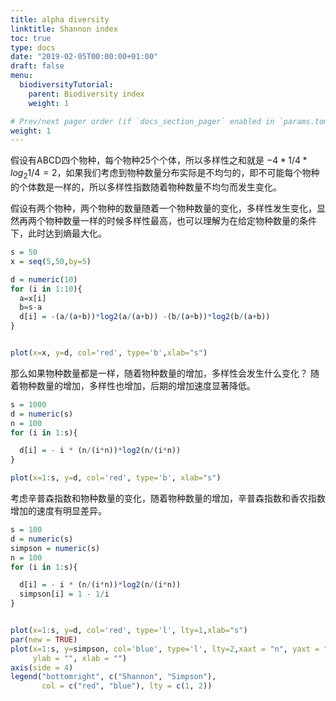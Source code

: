 ```yaml
---
title: alpha diversity
linktitle: Shannon index
toc: true
type: docs
date: "2019-02-05T00:00:00+01:00"
draft: false
menu:
  biodiversityTutorial:
    parent: Biodiversity index
    weight: 1

# Prev/next pager order (if `docs_section_pager` enabled in `params.toml`)
weight: 1
---
```


假设有ABCD四个物种，每个物种25个个体，所以多样性之和就是 $- 4 * 1/4 * log_{2}{1/4} = 2$，如果我们考虑到物种数量分布实际是不均匀的，即不可能每个物种的个体数是一样的，所以多样性指数随着物种数量不均匀而发生变化。


假设有两个物种，两个物种的数量随着一个物种数量的变化，多样性发生变化，显然再两个物种数量一样的时候多样性最高，也可以理解为在给定物种数量的条件下，此时达到熵最大化。

```r
s = 50
x = seq(5,50,by=5)

d = numeric(10)
for (i in 1:10){
  a=x[i]
  b=s-a
  d[i] = -(a/(a+b))*log2(a/(a+b)) -(b/(a+b))*log2(b/(a+b))
}


plot(x=x, y=d, col='red', type='b',xlab="s")

```

那么如果物种数量都是一样，随着物种数量的增加，多样性会发生什么变化？
随着物种数量的增加，多样性也增加，后期的增加速度显著降低。

```r

s = 1000
d = numeric(s)
n = 100
for (i in 1:s){

  d[i] = - i * (n/(i*n))*log2(n/(i*n))
}

plot(x=1:s, y=d, col='red', type='b', xlab="s")

```


考虑辛普森指数和物种数量的变化，随着物种数量的增加，辛普森指数和香农指数增加的速度有明显差异。

```r

s = 100
d = numeric(s)
simpson = numeric(s)
n = 100
for (i in 1:s){

  d[i] = - i * (n/(i*n))*log2(n/(i*n))
  simpson[i] = 1 - 1/i
}


plot(x=1:s, y=d, col='red', type='l', lty=1,xlab="s")
par(new = TRUE)
plot(x=1:s, y=simpson, col='blue', type='l', lty=2,xaxt = "n", yaxt = "n",
     ylab = "", xlab = "")
axis(side = 4)
legend("bottomright", c("Shannon", "Simpson"),
       col = c("red", "blue"), lty = c(1, 2))

```
